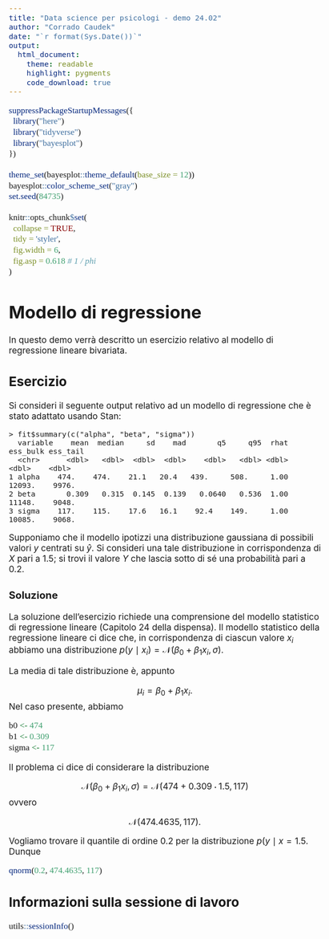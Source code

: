 ```yaml
---
title: "Data science per psicologi - demo 24.02"
author: "Corrado Caudek"
date: "`r format(Sys.Date())`"
output:
  html_document:
    theme: readable
    highlight: pygments
    code_download: true
---
```


<style type="text/css">
  body{
  font-size: 13pt;
}
code.r{
  font-size: 13pt;
  font-family: 'Inconsolata';
}
.custom-inline {
  font-size: 13pt;
  font-family: 'Inconsolata';
}
</style>

```r
suppressPackageStartupMessages({
  library("here")
  library("tidyverse")
  library("bayesplot")
})

theme_set(bayesplot::theme_default(base_size = 12))
bayesplot::color_scheme_set("gray")
set.seed(84735)

knitr::opts_chunk$set(
  collapse = TRUE,
  tidy = 'styler',
  fig.width = 6,
  fig.asp = 0.618 # 1 / phi
)
```

# Modello di regressione 

In questo demo verrà descritto un esercizio relativo al modello di regressione lineare bivariata.

## Esercizio

Si consideri il seguente output relativo ad un modello di regressione che è stato adattato usando Stan:

````
> fit$summary(c("alpha", "beta", "sigma"))
  variable    mean  median     sd    mad       q5     q95  rhat ess_bulk ess_tail
  <chr>      <dbl>   <dbl>  <dbl>  <dbl>    <dbl>   <dbl> <dbl>    <dbl>    <dbl>
1 alpha    474.    474.    21.1   20.4   439.     508.     1.00   12093.    9976.
2 beta       0.309   0.315  0.145  0.139   0.0640   0.536  1.00   11148.    9048.
3 sigma    117.    115.    17.6   16.1    92.4    149.     1.00   10085.    9068.
````

Supponiamo che il modello ipotizzi una distribuzione gaussiana di possibili valori $y$ centrati su $\hat{y}$. Si consideri una tale distribuzione in corrispondenza di $X$ pari a 1.5; si trovi il valore $Y$ che lascia sotto di sé una probabilità pari a 0.2.

### Soluzione

La soluzione dell'esercizio richiede una comprensione del modello statistico di regressione lineare (Capitolo 24 della dispensa). Il modello statistico della regressione lineare ci dice che, in corrispondenza di ciascun valore $x_i$ abbiamo una distribuzione $p(y \mid x_i) = \mathcal{N}(\beta_0 + \beta_1 x_i, \sigma)$.

La media di tale distribuzione è, appunto 

$$
\mu_i = \beta_0 + \beta_1 x_i.
$$
Nel caso presente, abbiamo

```r
b0 <- 474
b1 <- 0.309
sigma <- 117
```

Il problema ci dice di considerare la distribuzione 

$$
\mathcal{N}(\beta_0 + \beta_1 x_i, \sigma) = \mathcal{N}(474 + 0.309 \cdot 1.5, 117)
$$
ovvero

$$
\mathcal{N}(474.4635, 117).
$$

Vogliamo trovare il quantile di ordine 0.2 per la distribuzione $p(y \mid x = 1.5$. Dunque

```r
qnorm(0.2, 474.4635, 117)
```


## Informazioni sulla sessione di lavoro

```r
utils::sessionInfo()
```


